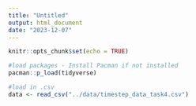 ```yaml
---
title: "Untitled"
output: html_document
date: "2023-12-07"
---
```


```r
knitr::opts_chunk$set(echo = TRUE)

#load packages - Install Pacman if not installed
pacman::p_load(tidyverse)
```

```r
#load in .csv
data <- read_csv("../data/timestep_data_task4.csv")
```

```r

```

